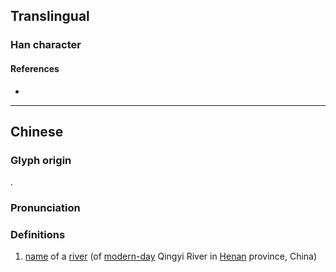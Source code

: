 {{character info}}
==Translingual==

===Han character===
{{Han char|rn=85|rad=水|as=12|sn=15|four=36181|canj=EWTC|ids=⿰氵異}}

====References====
* {{Han ref|kx=0650.070|dkj=18265|hdz=31723.040|uh=6F69|ud=28521|bh=E65B|bd=58971}}

----

==Chinese==
{{zh-forms}}

===Glyph origin===
{{Han compound|水|alt1=氵|異|c1=s|c2=p|t1=water|ls=psc}}.

===Pronunciation===
{{zh-pron
|m=yì
|c=ji6
|mc=y
|oc=y
|ma=
|cat=pn
}}

===Definitions===
{{zh-hanzi}}

# [[name]] of a [[river]] (of [[modern-day]] Qingyi River in [[Henan]] province, China)